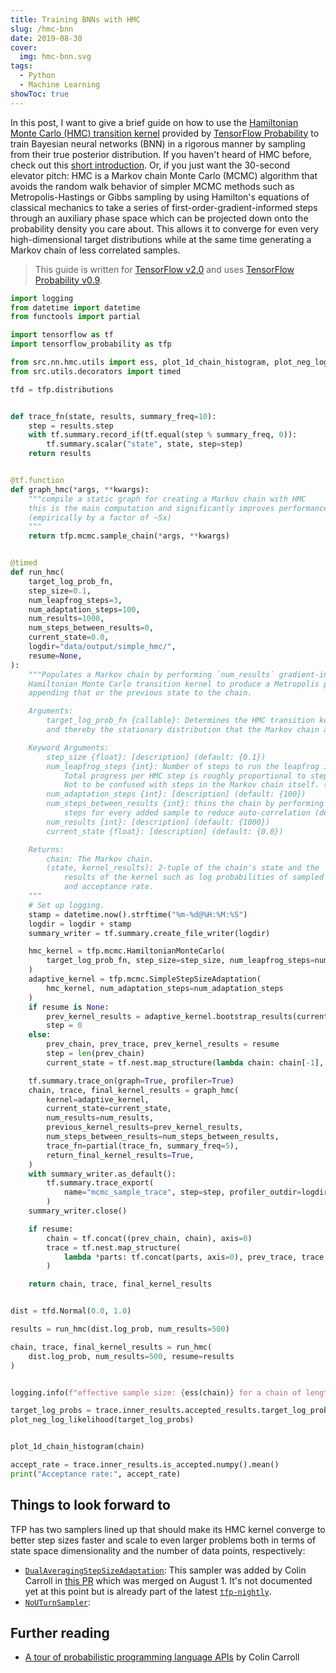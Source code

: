 ```yaml
---
title: Training BNNs with HMC
slug: /hmc-bnn
date: 2019-08-30
cover:
  img: hmc-bnn.svg
tags:
  - Python
  - Machine Learning
showToc: true
---
```


In this post, I want to give a brief guide on how to use the [Hamiltonian Monte Carlo (HMC) transition kernel](https://www.tensorflow.org/probability/api_docs/python/tfp/mcmc/HamiltonianMonteCarlo) provided by [TensorFlow Probability](https://www.tensorflow.org/probability) to train Bayesian neural networks (BNN) in a rigorous manner by sampling from their true posterior distribution. If you haven't heard of HMC before, check out this [short introduction](/blog/hmc-intro). Or, if you just want the 30-second elevator pitch: HMC is a Markov chain Monte Carlo (MCMC) algorithm that avoids the random walk behavior of simpler MCMC methods such as Metropolis-Hastings or Gibbs sampling by using Hamilton's equations of classical mechanics to take a series of first-order-gradient-informed steps through an auxiliary phase space which can be projected down onto the probability density you care about. This allows it to converge for even very high-dimensional target distributions while at the same time generating a Markov chain of less correlated samples.

> This guide is written for [TensorFlow v2.0](https://pypi.org/project/tensorflow) and uses [TensorFlow Probability v0.9](https://pypi.org/project/tensorflow-probability).

```py
import logging
from datetime import datetime
from functools import partial

import tensorflow as tf
import tensorflow_probability as tfp

from src.nn.hmc.utils import ess, plot_1d_chain_histogram, plot_neg_log_likelihood
from src.utils.decorators import timed

tfd = tfp.distributions


def trace_fn(state, results, summary_freq=10):
    step = results.step
    with tf.summary.record_if(tf.equal(step % summary_freq, 0)):
        tf.summary.scalar("state", state, step=step)
    return results


@tf.function
def graph_hmc(*args, **kwargs):
    """compile a static graph for creating a Markov chain with HMC
    this is the main computation and significantly improves performance
    (empirically by a factor of ~5x)
    """
    return tfp.mcmc.sample_chain(*args, **kwargs)


@timed
def run_hmc(
    target_log_prob_fn,
    step_size=0.1,
    num_leapfrog_steps=3,
    num_adaptation_steps=100,
    num_results=1000,
    num_steps_between_results=0,
    current_state=0.0,
    logdir="data/output/simple_hmc/",
    resume=None,
):
    """Populates a Markov chain by performing `num_results` gradient-informed steps with a
    Hamiltonian Monte Carlo transition kernel to produce a Metropolis proposal and either
    appending that or the previous state to the chain.

    Arguments:
        target_log_prob_fn {callable}: Determines the HMC transition kernel
        and thereby the stationary distribution that the Markov chain approximates.

    Keyword Arguments:
        step_size {float}: [description] (default: {0.1})
        num_leapfrog_steps {int}: Number of steps to run the leapfrog integrator for.
            Total progress per HMC step is roughly proportional to step_size * num_leapfrog_steps.
            Not to be confused with steps in the Markov chain itself. (default: {3})
        num_adaptation_steps {int}: [description] (default: {100})
        num_steps_between_results {int}: thins the chain by performing multiple
            steps for every added sample to reduce auto-correlation (default: {0})
        num_results {int}: [description] (default: {1000})
        current_state {float}: [description] (default: {0.0})

    Returns:
        chain: The Markov chain.
        (state, kernel_results): 2-tuple of the chain's state and the
            results of the kernel such as log probabilities of sampled points
            and acceptance rate.
    """
    # Set up logging.
    stamp = datetime.now().strftime("%m-%d@%H:%M:%S")
    logdir = logdir + stamp
    summary_writer = tf.summary.create_file_writer(logdir)

    hmc_kernel = tfp.mcmc.HamiltonianMonteCarlo(
        target_log_prob_fn, step_size=step_size, num_leapfrog_steps=num_leapfrog_steps
    )
    adaptive_kernel = tfp.mcmc.SimpleStepSizeAdaptation(
        hmc_kernel, num_adaptation_steps=num_adaptation_steps
    )
    if resume is None:
        prev_kernel_results = adaptive_kernel.bootstrap_results(current_state)
        step = 0
    else:
        prev_chain, prev_trace, prev_kernel_results = resume
        step = len(prev_chain)
        current_state = tf.nest.map_structure(lambda chain: chain[-1], prev_chain)

    tf.summary.trace_on(graph=True, profiler=True)
    chain, trace, final_kernel_results = graph_hmc(
        kernel=adaptive_kernel,
        current_state=current_state,
        num_results=num_results,
        previous_kernel_results=prev_kernel_results,
        num_steps_between_results=num_steps_between_results,
        trace_fn=partial(trace_fn, summary_freq=5),
        return_final_kernel_results=True,
    )
    with summary_writer.as_default():
        tf.summary.trace_export(
            name="mcmc_sample_trace", step=step, profiler_outdir=logdir
        )
    summary_writer.close()

    if resume:
        chain = tf.concat((prev_chain, chain), axis=0)
        trace = tf.nest.map_structure(
            lambda *parts: tf.concat(parts, axis=0), prev_trace, trace
        )

    return chain, trace, final_kernel_results


dist = tfd.Normal(0.0, 1.0)

results = run_hmc(dist.log_prob, num_results=500)

chain, trace, final_kernel_results = run_hmc(
    dist.log_prob, num_results=500, resume=results
)


logging.info(f"effective sample size: {ess(chain)} for a chain of length {len(chain)}")

target_log_probs = trace.inner_results.accepted_results.target_log_prob
plot_neg_log_likelihood(target_log_probs)


plot_1d_chain_histogram(chain)

accept_rate = trace.inner_results.is_accepted.numpy().mean()
print("Acceptance rate:", accept_rate)
```

## Things to look forward to

TFP has two samplers lined up that should make its HMC kernel converge to better step sizes faster and scale to even larger problems both in terms of state space dimensionality and the number of data points, respectively:

- [`DualAveragingStepSizeAdaptation`](https://github.com/tensorflow/probability/blob/23573a10f203bf740e69f52387bbe8070703eda5/tensorflow_probability/python/mcmc/dual_averaging_step_size_adaptation.py#L97): This sampler was added by Colin Carroll in [this PR](https://github.com/tensorflow/probability/pull/375) which was merged on August 1. It's not documented yet at this point but is already part of the latest [`tfp-nightly`](https://pypi.org/project/tfp-nightly).
- [`NoUTurnSampler`](https://github.com/tensorflow/probability/blob/23573a10f203bf740e69f52387bbe8070703eda5/tensorflow_probability/python/experimental/mcmc/nuts.py#L75):


## Further reading

- [A tour of probabilistic programming language APIs](https://colcarroll.github.io/ppl-api) by Colin Carroll
